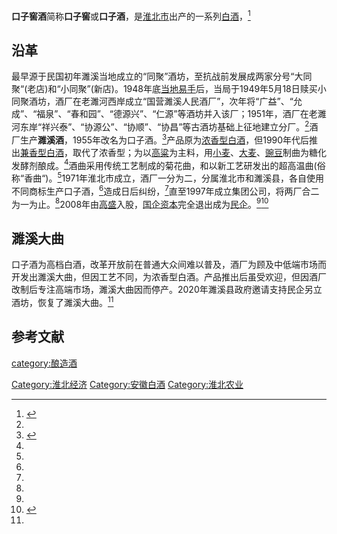 '''口子窖酒'''简称'''口子窖'''或'''口子酒'''，是[[淮北市|淮北市]]出产的一系列[[中国烧酒|白酒]]，<ref name=zgcnbjscdd>{{cite book |author=于光 |title=中国陈年白酒收藏大典．名优酒分册 |url=https://books.google.com/books/about/%E4%B8%AD%E5%9B%BD%E9%99%88%E5%B9%B4%E7%99%BD%E9%85%92%E6%94%B6%E8%97%8F%E5%A4%A7%E5%85%B8_%E5%90%8D%E4%BC%98%E9%85%92.html?id=ybVWzQEACAAJ |year=2018年 |language=Zh-hans |location=[[天津市|天津市]] |publisher=天津科学技术出版社] |page=489页 |isbn=755764753X |access-date=2018年5月1日 |archive-date=2020年10月22日 |archive-url=https://web.archive.org/web/20201022185609/https://books.google.com/books/about/%E4%B8%AD%E5%9B%BD%E9%99%88%E5%B9%B4%E7%99%BD%E9%85%92%E6%94%B6%E8%97%8F%E5%A4%A7%E5%85%B8_%E5%90%8D%E4%BC%98%E9%85%92.html?id=ybVWzQEACAAJ }}</ref>

==沿革==
最早源于民国初年濉溪当地成立的“同聚”酒坊，至抗战前发展成两家分号“大同聚“(老店)和“小同聚”(新店)。1948年底[[第二次国共内战|当地易手]]后，当局于1949年5月18日赎买小同聚酒坊，酒厂在老濉河西岸成立“国营濉溪人民酒厂”，次年将“广益”、“允成”、“福泉”、“春和园”、“德源兴”、“仁源”等酒坊并入该厂；1951年，酒厂在老濉河东岸“祥兴泰”、“协源公”、“协顺”、“协昌”等古酒坊基础上征地建立分厂。<ref name=zgcnbjscdd/>酒厂生产'''濉溪酒'''，1955年改名为口子酒。<ref name=l0>{{cite web|url=https://www.sohu.com/a/387653968_391439 |title=文化口子： 小小酒标，大国诚意。|language=Zh-hans|accessdate=2020年4月12日}}</ref>产品原为[[浓香型白酒|浓香型白酒]]，但1990年代后推出[[兼香型白酒|兼香型白酒]]，取代了浓香型；为以[[高粱|高粱]]为主料，用[[小麦|小麦]]、[[大麦|大麦]]、[[豌豆|豌豆]]制曲为糖化发酵剂酿成。<ref name=zgcnbjscdd/>酒曲采用传统工艺制成的菊花曲，和以新工艺研发出的超高温曲(俗称“香曲“)。<ref name=zgcnbjscdd/>1971年淮北市成立，酒厂一分为二，分属淮北市和濉溪县，各自使用不同商标生产口子酒，<ref name=l0/>造成日后纠纷，<ref name=zgcnbjscdd/>直至1997年成立集团公司，将两厂合二为一为止。<ref name=zgcnbjscdd/>2008年由[[高盛|高盛]]入股，[[国企|国企]][[资本|资本]]完全退出成为[[民企|民企]]。<ref name=zgcnbjscdd/><ref name=l1>{{cite web|url=https://finance.sina.com.cn/roll/2020-01-21/doc-iihnzhha3999852.shtml|title=口子窖减持：改制盛宴兑现|language=Zh-hans|accessdate=2020年1月21日|archive-date=2020-01-21|archive-url=https://web.archive.org/web/20200121172712/https://finance.sina.com.cn/roll/2020-01-21/doc-iihnzhha3999852.shtml|dead-url=no}}</ref>

==濉溪大曲==
口子酒为高档白酒，改革开放前在普通大众间难以普及，酒厂为顾及中低端市场而开发出濉溪大曲，但因工艺不同，为浓香型白酒。产品推出后虽受欢迎，但因酒厂改制后专注高端市场，濉溪大曲因而停产。2020年濉溪县政府邀请支持民企另立酒坊，恢复了濉溪大曲。<ref name=zgcnbjscdd/>

==参考文献==
{{reflist}}
{{中華酒文化}}

[[category:酿造酒|category:酿造酒]]
[[Category:淮北经济|Category:淮北经济]]
[[Category:安徽白酒|Category:安徽白酒]]
[[Category:淮北农业|Category:淮北农业]]
